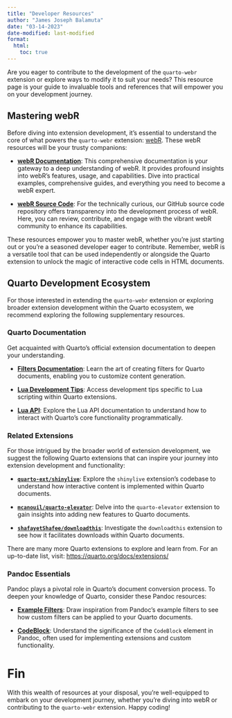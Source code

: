 ```yaml
---
title: "Developer Resources"
author: "James Joseph Balamuta"
date: "03-14-2023"
date-modified: last-modified
format: 
  html:
    toc: true
---
```


Are you eager to contribute to the development of the `quarto-webr` extension or explore ways to modify it to suit your needs? This resource page is your guide to invaluable tools and references that will empower you on your development journey.

## Mastering webR

Before diving into extension development, it's essential to understand the core of what powers the `quarto-webr` extension: [webR](https://docs.r-wasm.org/webr/latest/). These webR resources will be your trusty companions:

- **[webR Documentation](https://docs.r-wasm.org/webr/latest/)**: This comprehensive documentation is your gateway to a deep understanding of webR. It provides profound insights into webR's features, usage, and capabilities. Dive into practical examples, comprehensive guides, and everything you need to become a webR expert.

- **[webR Source Code](https://github.com/r-wasm/webr/)**: For the technically curious, our GitHub source code repository offers transparency into the development process of webR. Here, you can review, contribute, and engage with the vibrant webR community to enhance its capabilities.

These resources empower you to master webR, whether you're just starting out or you're a seasoned developer eager to contribute. Remember, webR is a versatile tool that can be used independently or alongside the Quarto extension to unlock the magic of interactive code cells in HTML documents.

## Quarto Development Ecosystem

For those interested in extending the `quarto-webr` extension or exploring broader extension development within the Quarto ecosystem, we recommend exploring the following supplementary resources.

### Quarto Documentation

Get acquainted with Quarto's official extension documentation to deepen your understanding.

- **[Filters Documentation](https://quarto.org/docs/extensions/filters.html)**: Learn the art of creating filters for Quarto documents, enabling you to customize content generation.

- **[Lua Development Tips](https://quarto.org/docs/extensions/lua.html)**: Access development tips specific to Lua scripting within Quarto extensions.

- **[Lua API](https://quarto.org/docs/extensions/lua-api.html)**: Explore the Lua API documentation to understand how to interact with Quarto's core functionality programmatically.

### Related Extensions

For those intrigued by the broader world of extension development, we suggest the following Quarto extensions that can inspire your journey into extension development and functionality:

- **[`quarto-ext/shinylive`](https://github.com/quarto-ext/shinylive)**: Explore the `shinylive` extension's codebase to understand how interactive content is implemented within Quarto documents.

- **[`mcanouil/quarto-elevator`](https://github.com/mcanouil/quarto-elevator)**: Delve into the `quarto-elevator` extension to gain insights into adding new features to Quarto documents.

- **[`shafayetShafee/downloadthis`](https://github.com/shafayetShafee/downloadthis/tree/main)**: Investigate the `downloadthis` extension to see how it facilitates downloads within Quarto documents.

There are many more Quarto extensions to explore and learn from. For an up-to-date list, visit: <https://quarto.org/docs/extensions/>


### Pandoc Essentials

Pandoc plays a pivotal role in Quarto's document conversion process. To deepen your knowledge of Quarto, consider these Pandoc resources:

- **[Example Filters](https://pandoc.org/lua-filters.html#examples)**: Draw inspiration from Pandoc's example filters to see how custom filters can be applied to your Quarto documents.

- **[CodeBlock](https://pandoc.org/lua-filters.html#type-codeblock)**: Understand the significance of the `CodeBlock` element in Pandoc, often used for implementing extensions and custom functionality.

# Fin

With this wealth of resources at your disposal, you're well-equipped to embark on your development journey, whether you're diving into webR or contributing to the `quarto-webr` extension. Happy coding!
